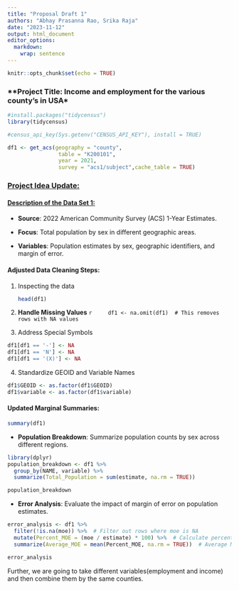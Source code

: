 ```yaml
---
title: "Proposal Draft 1"
authors: "Abhay Prasanna Rao, Srika Raja"
date: "2023-11-12"
output: html_document
editor_options: 
  markdown: 
    wrap: sentence
---
```


```r
knitr::opts_chunk$set(echo = TRUE)
```

### \*\*Project Title: Income and employment for the various county's in USA\*

```r
#install.packages("tidycensus")
library(tidycensus)
```

```r
#census_api_key(Sys.getenv("CENSUS_API_KEY"), install = TRUE)
```

```r
df1 <- get_acs(geography = "county", 
                table = "K200101", 
                year = 2021, 
                survey = "acs1/subject",cache_table = TRUE)
```





### [**Project Idea Update:**]{.underline}

#### [Description of the Data Set 1:]{.underline}

-   **Source**: 2022 American Community Survey (ACS) 1-Year Estimates.

-   **Focus**: Total population by sex in different geographic areas.

-   **Variables**: Population estimates by sex, geographic identifiers, and margin of error.

#### Adjusted Data Cleaning Steps:

1.  Inspecting the data

    ```r
    head(df1)

    ```

2.  **Handle Missing Values**
    ```r
    df1 <- na.omit(df1)  # This removes rows with NA values
    ```

3.  Address Special Symbols
```r
df1[df1 == '-'] <- NA
df1[df1 == 'N'] <- NA
df1[df1 == '(X)'] <- NA
```

4. Standardize GEOID and Variable Names
```r
df1$GEOID <- as.factor(df1$GEOID)
df1$variable <- as.factor(df1$variable)
```



####  

#### Updated Marginal Summaries:
```r
summary(df1)
```


-   **Population Breakdown**: Summarize population counts by sex across different regions.
```r
library(dplyr)
population_breakdown <- df1 %>%
  group_by(NAME, variable) %>%
  summarize(Total_Population = sum(estimate, na.rm = TRUE))

population_breakdown

```


-   **Error Analysis**: Evaluate the impact of margin of error on population estimates.
```r

error_analysis <- df1 %>%
  filter(!is.na(moe)) %>%  # Filter out rows where moe is NA
  mutate(Percent_MOE = (moe / estimate) * 100) %>%  # Calculate percent MOE
  summarize(Average_MOE = mean(Percent_MOE, na.rm = TRUE))  # Average MOE

error_analysis

```

Further, we are going to take different variables(employment and income) and then combine them by the same counties. 